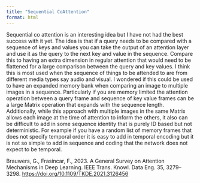 ---
title: "Sequential CoAttention"
format: html
---

Sequential co attention is an interesting idea but I have not had the best success with it yet. The idea is that if a query needs to be compared with a sequence of keys and values you can take the output of an attention layer and use it as the query to the next key and value in the sequence. Compare this to having an extra dimension in regular attention that would need to be flattened for a large comparison between the query and key values. I think this is most used when the sequence of things to be attended to are from different media types say audio and visual. I wondered if this could be used to have an expanded memory bank when comparing an image to multiple images in a sequence. Particularly if you are memory limited the attention operation between a query frame and sequence of key value frames can be a large Matrix operation that expands with the sequence length. Additionally, while this approach with multiple images in the same Matrix allows each image at the time of attention to inform the others, it also can be difficult to add in some sequence identity that is purely ID based but not deterministic. For example if you have a random list of memory frames that does not specify temporal order it is easy to add in temporal encoding but it is not so simple to add in sequence and coding that the network does not expect to be temporal. 

Brauwers, G., Frasincar, F., 2023. A General Survey on Attention Mechanisms in Deep Learning. IEEE Trans. Knowl. Data Eng. 35, 3279–3298. <https://doi.org/10.1109/TKDE.2021.3126456>
